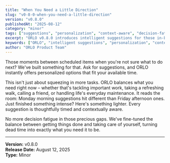 ```yaml
---
title: "When You Need a Little Direction"
slug: "v0-8-0-when-you-need-a-little-direction"
version: "v0.8.0"
publishedAt: "2025-08-12"
category: "minor"
tags: ["suggestions", "personalization", "context-aware", "decision-fatigue", "time-management"]
excerpt: "ORLO v0.8.0 introduces intelligent suggestions for those in-between moments, offering personalized recommendations that balance productivity with well-being based on your context and available time."
keywords: ["ORLO", "intelligent suggestions", "personalization", "context-aware", "decision fatigue", "time management", "v0.8.0"]
author: "ORLO Product Team"
---
```


Those moments between scheduled items when you're not sure what to do next? We've built something for that. Ask for suggestions, and ORLO instantly offers personalized options that fit your available time.

This isn't just about squeezing in more tasks. ORLO balances what you need right now – whether that's tackling important work, taking a refreshing walk, calling a friend, or handling life's everyday maintenance. It reads the room: Monday morning suggestions hit different than Friday afternoon ones. Just finished something intense? Here's something lighter. Every suggestion is thoughtfully timed and contextually aware.

No more decision fatigue in those precious gaps. We've fine-tuned the balance between getting things done and taking care of yourself, turning dead time into exactly what you need it to be.

---
**Version:** v0.8.0  
**Release Date:** August 12, 2025  
**Type:** Minor